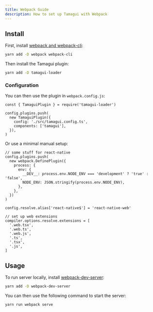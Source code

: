 ```yaml
---
title: Webpack Guide
description: How to set up Tamagui with Webpack
---
```


## Install

First, install [webpack and webpack-cli](https://webpack.js.org/guides/installation/):

```bash
yarn add -D webpack webpack-cli
```

Then install the Tamagui plugin:

```bash
yarn add -D tamagui-loader
```

### Configuration

You can then use the plugin in `webpack.config.js`:

```tsx
const { TamaguiPlugin } = require('tamagui-loader')

config.plugins.push(
  new TamaguiPlugin({
    config: './src/tamagui.config.ts',
    components: ['tamagui'],
  }),
)
```

Or use a minimal manual setup:

```tsx showFull
// some stuff for react-native
config.plugins.push(
  new webpack.DefinePlugin({
    process: {
      env: {
        __DEV__: process.env.NODE_ENV === 'development' ? 'true' : 'false',
        NODE_ENV: JSON.stringify(process.env.NODE_ENV),
      },
    },
  })
)

config.resolve.alias['react-native$'] = 'react-native-web'

// set up web extensions
compiler.options.resolve.extensions = [
  '.web.tsx',
  '.web.ts',
  '.web.js',
  '.ts',
  '.tsx',
  '.js',
]
```

## Usage

To run server locally, install [webpack-dev-server](https://github.com/webpack/webpack-dev-server):

```bash
yarn add -D webpack-dev-server
```

You can then use the following command to start the server:

```bash
yarn run webpack serve
```
